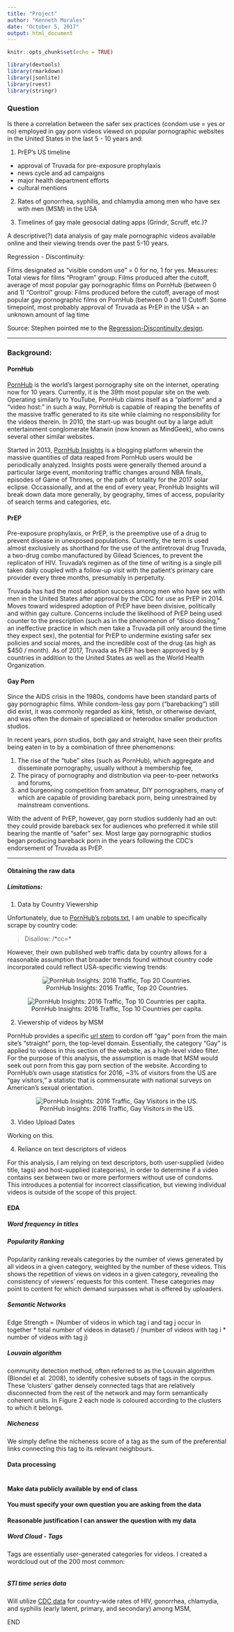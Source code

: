 ```yaml
---
title: "Project"
author: "Kenneth Morales"
date: "October 5, 2017"
output: html_document
---
```


```r
knitr::opts_chunk$set(echo = TRUE)
```

```r
library(devtools)
library(rmarkdown)
library(jsonlite)
library(rvest)
library(stringr)
```

### Question

Is there a correlation between the safer sex practices (condom use = yes or no) employed in gay porn videos viewed on popular pornographic websites in the United States in the last 5 - 10 years and:

1. PrEP's US timeline

* approval of Truvada for pre-exposure prophylaxis
* news cycle and ad campaigns
* major health department efforts
* cultural mentions

2. Rates of gonorrhea, syphilis, and chlamydia among men who have sex with men (MSM) in the USA

3. Timelines of gay male geosocial dating apps (Grindr, Scruff, etc.)?

A descriptive(?) data analysis of gay male pornographic videos available online and their viewing trends over the past 5-10 years.

Regression - Discontinuity:

Films designated as "visible condom use" = 0 for no, 1 for yes.
Measures: Total views for films
"Program" group: Films produced after the cutoff, average of most popular gay pornographic films on PornHub (between 0 and 1)
"Control" group: Films produced before the cutoff, average of most popular gay pornographic films on PornHub (between 0 and 1)
Cutoff: Some timepoint, most probably approval of Truvada as PrEP in the USA + an unknown amount of lag time

Source: Stephen pointed me to the [Regression-Discontinuity design](https://www.socialresearchmethods.net/kb/quasird.php).

---

### Background:

#### PornHub

[PornHub](www.pornhub.com) is the world's largest pornography site on the internet, operating now for 10 years. Currently, it is the 39th most popular site on the web. Operating similarly to YouTube, PornHub claims itself as a "platform" and a "video host:" in such a way, PornHub is capable of reaping the benefits of the massive traffic generated to its site while claiming no responsibility for the videos therein. In 2010, the start-up was bought out by a large adult entertainment conglomerate Manwin (now known as MindGeek), who owns several other similar websites.

Started in 2013, [PornHub Insights](https://www.pornhub.com/insights) is a blogging platform wherein the massive quantities of data reaped from PornHub users would be periodically analyzed. Insights posts were generally themed around a particular large event, monitoring traffic changes around NBA finals, episodes of Game of Thrones, or the path of totality for the 2017 solar eclipse. Occassionally, and at the end of every year, PronHub Insights will break down data more generally, by geography, times of access, popularity of search terms and categories, etc.

#### PrEP

Pre-exposure prophylaxis, or PrEP, is the preemptive use of a drug to prevent disease in unexposed populations. Currently, the term is used almost exclusively as shorthand for the use of the antiretroval drug Truvada, a two-drug combo manufactured by Gilead Sciences, to prevent the replicaton of HIV. Truvada's regimen as of the time of writing is a single pill taken daily coupled with a follow-up visit with the patient's primary care provider every three months, presumably in perpetuity.

Truvada has had the most adoption success among men who have sex with men in the United States after approval by the CDC for use as PrEP in 2014. Moves toward widespred adoption of PrEP have been divisive, politically and within gay culture. Concerns include the likelihood of PrEP being used counter to the prescription (such as in the phenomenon of "disco dosing," an ineffective practice in which men take a Truvada pill only around the time they expect sex), the potential for PrEP to undermine existing safer sex policies and social mores, and the incredible cost of the drug (as high as $450 / month). As of 2017, Truvada as PrEP has been approved by 9 countries in addition to the United States as well as the World Health Organization.

#### Gay Porn

Since the AIDS crisis in the 1980s, condoms have been standard parts of gay pornographic films. While condom-less gay porn ("barebacking") still did exist, it was commonly regarded as kink, fetish, or otherwise deviant, and was often the domain of specialized or heterodox smaller production studios.

In recent years, porn studios, both gay and straight, have seen their profits being eaten in to by a combination of three phenomenons:

1. The rise of the "tube" sites (such as PornHub), which aggregate and disseminate pornography, usually without a membership fee,
2. The piracy of pornography and distribution via peer-to-peer networks and forums,
3. and burgeoning competition from amateur, DIY pornographers, many of which are capable of providing bareback porn, being unrestrained by mainstream conventions.

With the advent of PrEP, however, gay porn studios suddenly had an out: they could provide bareback sex for audiences who preferred it while still bearing the mantle of "safer" sex. Most large gay pornographic studios began producing bareback porn in the years following the CDC's endorsement of Truvada as PrEP.

---

#### Obtaining the raw data

##### Limitations:

1. Data by Country Viewership

Unfortunately, due to [PornHub's robots.txt](https://www.pornhub.com/robots.txt), I am unable to specifically scrape by country code:

> Disallow: /\*cc=\*

However, their own published web traffic data by country allows for a reasonable assumption that broader trends found without country code incorporated could reflect USA-specific viewing trends:

<center>![PornHub Insights: 2016 Traffic, Top 20 Countries.](pornhub-insights-2016-year-review-top-20-countries.png)</center>

<center>![PornHub Insights: 2016 Traffic, Top 10 Countries per capita.](pornhub-insights-2016-year-review-top-10-countries-per-capita.png)</center>

2. Viewership of videos by MSM

PornHub provides a specific [url stem](https://www.pornhub.com/gayporn) to cordon off "gay" porn from the main site's "straight" porn, the top-level domain. Essentially, the category "Gay" is applied to videos in this section of the website, as a high-level video filter. For the purpose of this analysis, the assumption is made that MSM would seek out porn from this gay porn section of the website. According to PornHub's own usage statistics for 2016, ~3% of visitors from the US are "gay visitors," a statistic that is commensurate with national surveys on American's sexual orientation.

<center>![PornHub Insights: 2016 Traffic, Gay Visitors in the US.](pornhub-insights-2016-US-gay-visitors.png)</center>

3. Video Upload Dates

Working on this.

4. Reliance on text descriptors of videos

For this analysis, I am relying on text descriptors, both user-supplied (video title, tags) and host-supplied (categories), in order to determine if a video contains sex between two or more performers without use of condoms. This introduces a potential for incorrect classification, but viewing individual videos is outside of the scope of this project.

#### EDA

##### Word frequency in titles

##### Popularity Ranking

Popularity ranking reveals categories by the number of views generated by all videos in a given category, weighted by the number of these videos. This shows the repetition of views on videos in a given category, revealing the consistency of viewers’ requests for this content. These categories may point to content for which demand surpasses what is offered by uploaders.

##### Semantic Networks

Edge Strength = (Number of videos in which tag i and tag j occur in together \* total number of videos in dataset) / (number of videos with tag i \* number of videos with tag j)

##### Louvain algorithm

community detection method, often referred to as the Louvain algorithm (Blondel et al. 2008), to identify cohesive subsets of tags in the corpus. These ‘clusters’ gather densely connected tags that are relatively disconnected from the rest of the network and may form semantically coherent units. In Figure 2 each node is coloured according to the clusters to which it belongs.

##### Nicheness

We simply define the nicheness score of a tag as the sum of the preferential links connecting this tag to its relevant neighbours.

#### Data processing

```rvest

```
  
#### Make data publicly available by end of class

#### You must specify your own question you are asking from the data

#### Reasonable justification I can answer the question with my data

##### Word Cloud - Tags

Tags are essentially user-generated categories for videos. I created a wordcloud out of the 200 most common:

```r

```

##### STI time series data

Will utilize [CDC data](https://www.cdc.gov/std/stats15/msm.htm) for country-wide rates of HIV, gonorrhea, chlamydia, and syphilis (early latent, primary, and secondary) among MSM,



END